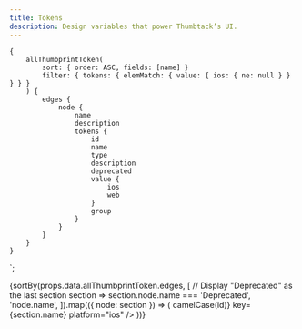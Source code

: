 ```yaml
---
title: Tokens
description: Design variables that power Thumbtack’s UI.
---
```



    {
        allThumbprintToken(
            sort: { order: ASC, fields: [name] }
            filter: { tokens: { elemMatch: { value: { ios: { ne: null } } } } }
        ) {
            edges {
                node {
                    name
                    description
                    tokens {
                        id
                        name
                        type
                        description
                        deprecated
                        value {
                            ios
                            web
                        }
                        group
                    }
                }
            }
        }
    }
`;

<TabNav />

<div>
    {sortBy(props.data.allThumbprintToken.edges, [
        // Display "Deprecated" as the last section
        section => section.node.name === 'Deprecated',
        'node.name',
    ]).map(({ node: section }) => (
        <TokenSection
            section={section}
            idTransform={id => camelCase(id)}
            key={section.name}
            platform="ios"
        />
    ))}
</div>
